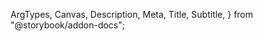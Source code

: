  ArgTypes,
  Canvas,
  Description,
  Meta,
  Title,
  Subtitle,
} from "@storybook/addon-docs";

<Meta of={MarkStories} name="Docs" />

<Title />
<Subtitle />
<Description />

<ArgTypes />

This component is a generic Mark.
The component itself does not render anything visible.
It is useful to position an arbitrary child component based on geographich coordinates.
Like all `MapElements` it can only be used as a child of `MapLayout`.
That is why its children need to be `svg` nodes as well.

The indicated coordinates (longitude and latitude) presents the origin (top left) of its child node.
The origin is indicated by the <svg width="10" height="10" viewBox="-5 -5 10 10"><LocationPin /></svg> in the stories.
The Mark's child node needs to take care of eventual repositioning (usually centering).

## Non-centered Mark

<Canvas of={MarkStories.DefaultMark} />

## Centered Mark

<Canvas of={MarkStories.RotatedMark} />
